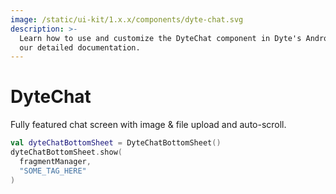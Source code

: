 ```yaml
---
image: /static/ui-kit/1.x.x/components/dyte-chat.svg
description: >-
  Learn how to use and customize the DyteChat component in Dyte's Android with
  our detailed documentation.
---
```


# DyteChat

Fully featured chat screen with image & file upload and auto-scroll.

```kotlin
val dyteChatBottomSheet = DyteChatBottomSheet()
dyteChatBottomSheet.show(
  fragmentManager,
  "SOME_TAG_HERE"
)
```

<head>
  <title>Android DyteChat</title>
</head>
